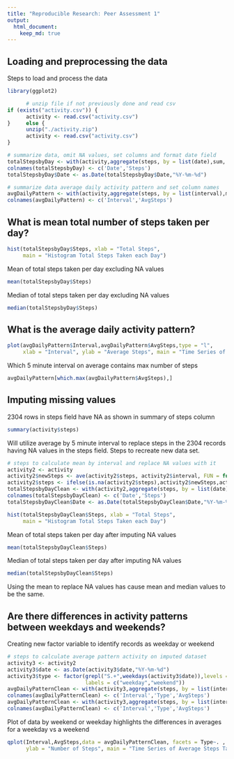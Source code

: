 ```yaml
---
title: "Reproducible Research: Peer Assessment 1"
output: 
  html_document:
    keep_md: true
---
```



## Loading and preprocessing the data
Steps to load and process the data

```R
library(ggplot2)

      # unzip file if not previously done and read csv
if (exists("activity.csv")) {
      activity <- read.csv("activity.csv")
}     else {
      unzip("./activity.zip")
      activity <- read.csv("activity.csv")
}

# summarize data, omit NA values, set columns and format date field
totalStepsbyDay <- with(activity,aggregate(steps, by = list(date),sum, na.rm = TRUE))
colnames(totalStepsbyDay) <- c('Date','Steps')
totalStepsbyDay$Date <- as.Date(totalStepsbyDay$Date,"%Y-%m-%d")

# summarize data average daily activity pattern and set column names
avgDailyPattern <- with(activity,aggregate(steps, by = list(interval),mean, na.rm = TRUE))
colnames(avgDailyPattern) <- c('Interval','AvgSteps')

```

## What is mean total number of steps taken per day?

```R

hist(totalStepsbyDay$Steps, xlab = "Total Steps", 
     main = "Histogram Total Steps Taken each Day")
```

Mean of total steps taken per day excluding NA values

```R

mean(totalStepsbyDay$Steps)

```

Median of total steps taken per day excluding NA values

```R

median(totalStepsbyDay$Steps)

```

## What is the average daily activity pattern?

```R

plot(avgDailyPattern$Interval,avgDailyPattern$AvgSteps,type = "l",
     xlab = "Interval", ylab = "Average Steps", main = "Time Series of Average Steps Taken")

```

Which 5 minute interval on average contains max number of steps

```R

avgDailyPattern[which.max(avgDailyPattern$AvgSteps),]

```

## Imputing missing values

2304 rows in steps field have NA as shown in summary of steps column

```  R

summary(activity$steps)

```

Will utilize average by 5 minute interval to replace steps in the 2304 records having NA values in the steps field.  Steps to recreate new data set.

``` R

# steps to calculate mean by interval and replace NA values with it
activity2 <- activity
activity2$newSteps <- ave(activity2$steps, activity2$interval, FUN = function(x)mean(x[!is.na(x)]))
activity2$steps <- ifelse(is.na(activity2$steps),activity2$newSteps,activity2$steps)
totalStepsbyDayClean <- with(activity2,aggregate(steps, by = list(date),sum))
colnames(totalStepsbyDayClean) <- c('Date','Steps')
totalStepsbyDayClean$Date <- as.Date(totalStepsbyDayClean$Date,"%Y-%m-%d")

hist(totalStepsbyDayClean$Steps, xlab = "Total Steps", 
     main = "Histogram Total Steps Taken each Day")
```

Mean of total steps taken per day after imputing NA values

```R

mean(totalStepsbyDayClean$Steps)

```

Median of total steps taken per day after imputing NA values

```R

median(totalStepsbyDayClean$Steps)

```

Using the mean to replace NA values has cause mean and median values to be the same.


## Are there differences in activity patterns between weekdays and weekends?

Creating new factor variable to identify records as weekday or weekend

``` R

# steps to calculate average pattern activity on imputed dataset
activity3 <- activity2
activity3$date <- as.Date(activity3$date,"%Y-%m-%d")
activity3$type <- factor(grepl("S.+",weekdays(activity3$date)),levels = c(FALSE,TRUE),
                         labels = c("weekday","weekend"))
avgDailyPatternClean <- with(activity3,aggregate(steps, by = list(interval,type),mean))
colnames(avgDailyPatternClean) <- c('Interval','Type','AvgSteps')
avgDailyPatternClean <- with(activity3,aggregate(steps, by = list(interval,type),mean))
colnames(avgDailyPatternClean) <- c('Interval','Type','AvgSteps')

```

Plot of data by weekend or weekday highlights the differences in averages for a weekday vs a weekend

``` R

qplot(Interval,AvgSteps,data = avgDailyPatternClean, facets = Type~. , geom = "line",
      ylab = "Number of Steps", main = "Time Series of Average Steps Taken", colour = Type)

```

